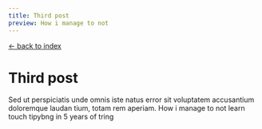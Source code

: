 ```yaml
---
title: Third post
preview: How i manage to not
---
```


[← back to index](/blog)

# Third post

Sed ut perspiciatis unde omnis iste natus error sit voluptatem accusantium doloremque laudan tium, totam rem aperiam. How i manage to not learn touch tipybng in 5 years of tring
